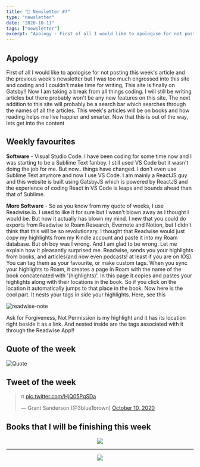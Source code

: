 ```yaml
---
title: "📧 Newsletter #7"
type: "newsletter"
date: "2020-10-11"
tags: ["newsletter"]
excerpt: "Apology - First of all I would like to apologise for not posting this week's article and the previous week's newsletter but I was too much engrossed"
---
```


## Apology

First of all I would like to apologise for not posting this week's article and the previous week's newsletter but I was too much engrossed into this site and coding and I couldn't make time for writing, This site is finally on Gatsby!! Now I am taking a break from all things coding. I will still be writing articles but there probably won't be any new features on this site. The next addition to this site will probably be a search bar which searches through the names of all the articles. This week's articles will be on books and how reading helps me live happier and smarter. Now that this is out of the way, lets get into the content

## Weekly favourites

**Software** - Visual Studio Code. I have been coding for some time now and I was
starting to be a Sublime Text fanboy. I still used VS Code but it wasn't doing the
job for me. But now.. things have changed. I don't even use Sublime Text anymore
and now I use VS Code. I am mainly a ReactJS guy and this website is built using
GatsbyJS which is powered by ReactJS and the experience of coding React in VS Code
is leaps and bounds ahead than that of Sublime.

**More Software** - So as you know from my quote of weeks, I use Readwise.io. I used to like it for sure but I wasn't blown away as I thought I would be. But now it actually has blown my mind. I new that you could do exports from Readwise to Roam Research, Evernote and Notion, but I didn't think that this will be so revolutionary. I thought that Readwise would just copy my highlights from my Kindle account and paste it into my Roam database. But oh boy was I wrong. And I am glad to be wrong. Let me explain how it pleasantly surprised me. Readwise, sends you your highlights from books, and articles(and now even podcasts! at least if you are on IOS). You can tag them as your favourite, or make custom tags. When you sync your highlights to Roam, it creates a page in Roam with the name of the book concatenated with '(highlights)'. In this page it copies and pastes your highlights along with their locations in the book. So if you click on the location it automatically jumps to that place in the book. Now here is the cool part. It nests your tags in side your highlights. Here, see this

![readwise-note](../images/readwise-note.png)

Ask for Forgiveness, Not Permission is my highlight and it has its location right
beside it as a link. And nested inside are the tags associated with it through the
Readwise App!!

## Quote of the week

![Quote](../images/Quote-3.png)

## Tweet of the week

<blockquote class="twitter-tweet" data-dnt="true">
  <p lang="el" dir="ltr">
    π <a href="https://t.co/HjQ05PqSDa">pic.twitter.com/HjQ05PqSDa</a>
  </p>
  &mdash; Grant Sanderson (@3blue1brown) <a href="https://twitter.com/3blue1brown/status/1315022219307749376?ref_src=twsrc%5Etfw">October 10, 2020</a>
</blockquote>

## Books that I will be finishing this week

<center>
  <a href="https://www.amazon.com/Case-against-Education-System-Waste-ebook/dp/B07T3QRNLC/ref=tmm_kin_swatch_0?_encoding=UTF8&qid=1602387002&sr=1-1">
    <img
      src="https://m.media-amazon.com/images/I/51lHQvZOZiL._SY346_.jpg"
      className="img-fluid"
      style={{
        width: "221px",
        height: "346px",
      }}
    />
  </a>


  <hr />
  <a href="https://www.amazon.com/4-Hour-Work-Week-Escape-Anywhere-ebook/dp/B006X0M2TS/ref=sr_1_1?crid=284DTAJEK48GJ&dchild=1&keywords=the+four+hour+work+week&qid=1602387150&s=digital-text&sprefix=The+Four+hour+wor%2Cdigital-text%2C205&sr=1-1">
    <img
      src="https://m.media-amazon.com/images/I/51iGkLC6jhL.jpg"
      className="img-fluid"
      style={{
        width: "221px",
        height: "346px",
      }}
    />
  </a>
</center>

